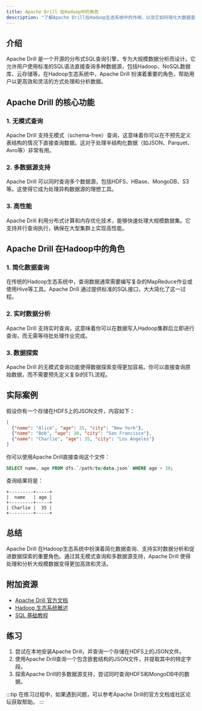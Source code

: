 ```yaml
---
title: Apache Drill 在Hadoop中的角色
description: "了解Apache Drill在Hadoop生态系统中的作用，以及它如何简化大数据查询和分析。"
---
```


## 介绍

Apache Drill 是一个开源的分布式SQL查询引擎，专为大规模数据分析而设计。它允许用户使用标准的SQL语法直接查询多种数据源，包括Hadoop、NoSQL数据库、云存储等。在Hadoop生态系统中，Apache Drill 扮演着重要的角色，帮助用户以更高效和灵活的方式处理和分析数据。

## Apache Drill 的核心功能

### 1. 无模式查询
Apache Drill 支持无模式（schema-free）查询，这意味着你可以在不预先定义表结构的情况下直接查询数据。这对于处理半结构化数据（如JSON、Parquet、Avro等）非常有用。

### 2. 多数据源支持
Apache Drill 可以同时查询多个数据源，包括HDFS、HBase、MongoDB、S3等。这使得它成为处理异构数据源的理想工具。

### 3. 高性能
Apache Drill 利用分布式计算和内存优化技术，能够快速处理大规模数据集。它支持并行查询执行，确保在大型集群上实现高性能。

## Apache Drill 在Hadoop中的角色

### 1. 简化数据查询
在传统的Hadoop生态系统中，查询数据通常需要编写复杂的MapReduce作业或使用Hive等工具。Apache Drill 通过提供标准的SQL接口，大大简化了这一过程。

### 2. 实时数据分析
Apache Drill 支持实时查询，这意味着你可以在数据写入Hadoop集群后立即进行查询，而无需等待批处理作业完成。

### 3. 数据探索
Apache Drill 的无模式查询功能使得数据探索变得更加容易。你可以直接查询原始数据，而不需要预先定义复杂的ETL流程。

## 实际案例

假设你有一个存储在HDFS上的JSON文件，内容如下：

```json
[
  {"name": "Alice", "age": 25, "city": "New York"},
  {"name": "Bob", "age": 30, "city": "San Francisco"},
  {"name": "Charlie", "age": 35, "city": "Los Angeles"}
]
```

你可以使用Apache Drill直接查询这个文件：

```sql
SELECT name, age FROM dfs.`/path/to/data.json` WHERE age > 30;
```

查询结果将是：

```
+---------+-----+
|  name   | age |
+---------+-----+
| Charlie |  35 |
+---------+-----+
```

## 总结

Apache Drill 在Hadoop生态系统中扮演着简化数据查询、支持实时数据分析和促进数据探索的重要角色。通过其无模式查询和多数据源支持，Apache Drill 使得处理和分析大规模数据变得更加高效和灵活。

## 附加资源

- [Apache Drill 官方文档](https://drill.apache.org/docs/)
- [Hadoop 生态系统概述](https://hadoop.apache.org/docs/current/)
- [SQL 基础教程](https://www.w3schools.com/sql/)

## 练习

1. 尝试在本地安装Apache Drill，并查询一个存储在HDFS上的JSON文件。
2. 使用Apache Drill查询一个包含嵌套结构的JSON文件，并提取其中的特定字段。
3. 探索Apache Drill的多数据源支持，尝试同时查询HDFS和MongoDB中的数据。

:::tip
在练习过程中，如果遇到问题，可以参考Apache Drill的官方文档或社区论坛获取帮助。
:::